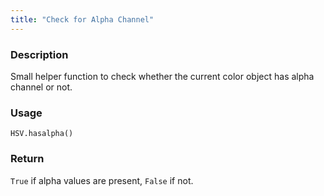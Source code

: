 ```yaml
---
title: "Check for Alpha Channel"
---
```


### Description

Small helper function to check whether the current color object
has alpha channel or not.

### Usage

<pre><code class='language-python'>HSV.hasalpha()</code></pre>

### Return

`True` if alpha values are present, `False` if not.
